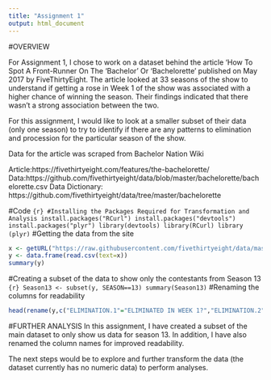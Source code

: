 ```yaml
---
title: "Assignment 1"
output: html_document
---
```

#OVERVIEW

For Assignment 1, I chose to work on a dataset behind the article 'How To Spot A Front-Runner On The ‘Bachelor’ Or ‘Bachelorette’ published on May 2017 by FiveThirtyEight. The article looked at 33 seasons of the show to understand if getting a rose in Week 1 of the show was associated with a higher chance of winning the season. Their findings indicated that there wasn't a strong association between the two. 

For this assignment, I would like to look at a smaller subset of their data (only one season) to try to identify if there are any patterns to elimination and procession for the particular season of the show.

Data for the article was scraped from Bachelor Nation Wiki

Article:https://fivethirtyeight.com/features/the-bachelorette/
Data:https://github.com/fivethirtyeight/data/blob/master/bachelorette/bachelorette.csv
Data Dictionary: https://github.com/fivethirtyeight/data/tree/master/bachelorette


#Code 
```{r} #Installing the Packages Required for Transformation and Analysis
install.packages("RCurl")
install.packages("devtools")
install.packages("plyr")
library(devtools)
library(RCurl)
library (plyr)
```
#Getting the data from the site 
```r
x <- getURL("https://raw.githubusercontent.com/fivethirtyeight/data/master/bachelorette/bachelorette.csv")
y <- data.frame(read.csv(text=x))
summary(y)
```
#Creating a subset of the data to show only the contestants from Season 13
```{r} Season13 <- subset(y, SEASON==13)
summary(Season13)
```
#Renaming the columns for readability
```r
head(rename(y,c("ELIMINATION.1"="ELIMINATED IN WEEK 1?","ELIMINATION.2"="ELIMINATED IN WEEK 2?","ELIMINATION.3"="ELIMINATED IN WEEK 3?","ELIMINATION.4"="ELIMINATED IN WEEK 4?","ELIMINATION.5"="ELIMINATED IN WEEK 5?","ELIMINATION.6"="ELIMINATED IN WEEK 6?", "ELIMINATION.7"="ELIMINATED IN WEEK 7?", "ELIMINATION.8"="ELIMINTAED IN WEEK 8?", "ELIMINATION.9"="ELIMINATED IN WEEK 9?","ELIMINATION.10"="ELIMINATED IN WEEK 10?")))
```
#FURTHER ANALYSIS
In this assignment, I have created a subset of the main dataset to only show us data for season 13. In addition, I have also renamed the column names for improved readability.
 
The next steps would be to explore and further transform the data (the dataset currently has no numeric data) to perform analyses.


